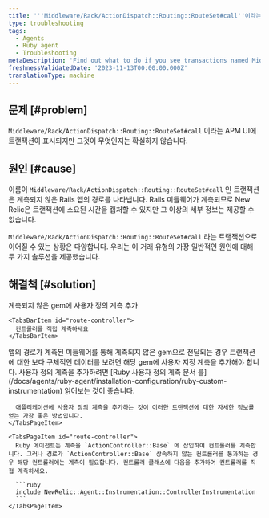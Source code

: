 ```yaml
---
title: '''Middleware/Rack/ActionDispatch::Routing::RouteSet#call''이라는 라벨이 붙은 트랜잭션'
type: troubleshooting
tags:
  - Agents
  - Ruby agent
  - Troubleshooting
metaDescription: 'Find out what to do if you see transactions named Middleware/Rack/ActionDispatch::Routing::RouteSet#call in your APM UI.'
freshnessValidatedDate: '2023-11-13T00:00:00.000Z'
translationType: machine
---
```


## 문제 [#problem]

`Middleware/Rack/ActionDispatch::Routing::RouteSet#call` 이라는 APM UI에 트랜잭션이 표시되지만 그것이 무엇인지는 확실하지 않습니다.

## 원인 [#cause]

이름이 `Middleware/Rack/ActionDispatch::Routing::RouteSet#call` 인 트랜잭션은 계측되지 않은 Rails 앱의 경로를 나타냅니다. Rails 미들웨어가 계측되므로 New Relic은 트랜잭션에 소요된 시간을 캡처할 수 있지만 그 이상의 세부 정보는 제공할 수 없습니다.

`Middleware/Rack/ActionDispatch::Routing::RouteSet#call` 라는 트랜잭션으로 이어질 수 있는 상황은 다양합니다. 우리는 이 거래 유형의 가장 일반적인 원인에 대해 두 가지 솔루션을 제공했습니다.

## 해결책 [#solution]

<Tabs>
  <TabsBar>
    <TabsBarItem id="route-gem">
      계측되지 않은 gem에 사용자 정의 계측 추가
    </TabsBarItem>

    <TabsBarItem id="route-controller">
      컨트롤러를 직접 계측하세요
    </TabsBarItem>
  </TabsBar>

  <TabsPages>
    <TabsPageItem id="route-gem">
      앱의 경로가 계측된 미들웨어를 통해 계측되지 않은 gem으로 전달되는 경우 트랜잭션에 대한 보다 구체적인 데이터를 보려면 해당 gem에 사용자 지정 계측을 추가해야 합니다. 사용자 정의 계측을 추가하려면 [Ruby 사용자 정의 계측 문서 를](/docs/agents/ruby-agent/installation-configuration/ruby-custom-instrumentation) 읽어보는 것이 좋습니다.

      애플리케이션에 사용자 정의 계측을 추가하는 것이 이러한 트랜잭션에 대한 자세한 정보를 얻는 가장 좋은 방법입니다.
    </TabsPageItem>

    <TabsPageItem id="route-controller">
      Ruby 에이전트는 계측을 `ActionController::Base` 에 삽입하여 컨트롤러를 계측합니다. 그러나 경로가 `ActionController::Base` 상속하지 않는 컨트롤러를 통과하는 경우 해당 컨트롤러에는 계측이 필요합니다. 컨트롤러 클래스에 다음을 추가하여 컨트롤러를 직접 계측하세요.

      ```ruby
      include NewRelic::Agent::Instrumentation::ControllerInstrumentation
      ```
    </TabsPageItem>
  </TabsPages>
</Tabs>
